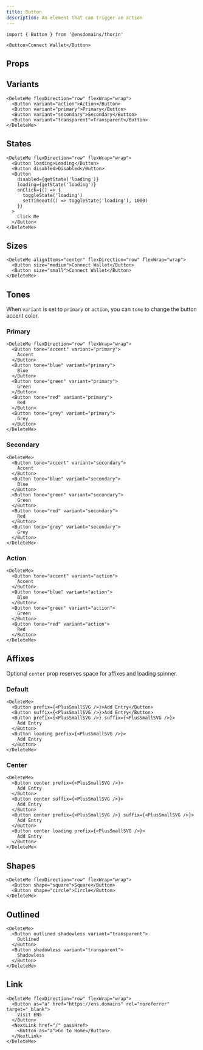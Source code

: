 ```yaml
---
title: Button
description: An element that can trigger an action
---
```


```tsx
import { Button } from '@ensdomains/thorin'
```

```tsx expand=true live=true
<Button>Connect Wallet</Button>
```

## Props

<PropsTable sourceLink={sourceLink} types={types} />

## Variants

```tsx live=true
<DeleteMe flexDirection="row" flexWrap="wrap">
  <Button variant="action">Action</Button>
  <Button variant="primary">Primary</Button>
  <Button variant="secondary">Secondary</Button>
  <Button variant="transparent">Transparent</Button>
</DeleteMe>
```

## States

```tsx live=true
<DeleteMe flexDirection="row" flexWrap="wrap">
  <Button loading>Loading</Button>
  <Button disabled>Disabled</Button>
  <Button
    disabled={getState('loading')}
    loading={getState('loading')}
    onClick={() => {
      toggleState('loading')
      setTimeout(() => toggleState('loading'), 1000)
    }}
  >
    Click Me
  </Button>
</DeleteMe>
```

## Sizes

```tsx live=true
<DeleteMe alignItems="center" flexDirection="row" flexWrap="wrap">
  <Button size="medium">Connect Wallet</Button>
  <Button size="small">Connect Wallet</Button>
</DeleteMe>
```

## Tones

When `variant` is set to `primary` or `action`, you can `tone` to change the button accent color.

### Primary

```tsx live=true
<DeleteMe flexDirection="row" flexWrap="wrap">
  <Button tone="accent" variant="primary">
    Accent
  </Button>
  <Button tone="blue" variant="primary">
    Blue
  </Button>
  <Button tone="green" variant="primary">
    Green
  </Button>
  <Button tone="red" variant="primary">
    Red
  </Button>
  <Button tone="grey" variant="primary">
    Grey
  </Button>
</DeleteMe>
```

### Secondary

```tsx live=true
<DeleteMe>
  <Button tone="accent" variant="secondary">
    Accent
  </Button>
  <Button tone="blue" variant="secondary">
    Blue
  </Button>
  <Button tone="green" variant="secondary">
    Green
  </Button>
  <Button tone="red" variant="secondary">
    Red
  </Button>
  <Button tone="grey" variant="secondary">
    Grey
  </Button>
</DeleteMe>
```

### Action

```tsx live=true
<DeleteMe>
  <Button tone="accent" variant="action">
    Accent
  </Button>
  <Button tone="blue" variant="action">
    Blue
  </Button>
  <Button tone="green" variant="action">
    Green
  </Button>
  <Button tone="red" variant="action">
    Red
  </Button>
</DeleteMe>
```

## Affixes

Optional `center` prop reserves space for affixes and loading spinner.

### Default

```tsx live=true
<DeleteMe>
  <Button prefix={<PlusSmallSVG />}>Add Entry</Button>
  <Button suffix={<PlusSmallSVG />}>Add Entry</Button>
  <Button prefix={<PlusSmallSVG />} suffix={<PlusSmallSVG />}>
    Add Entry
  </Button>
  <Button loading prefix={<PlusSmallSVG />}>
    Add Entry
  </Button>
</DeleteMe>
```

### Center

```tsx live=true
<DeleteMe>
  <Button center prefix={<PlusSmallSVG />}>
    Add Entry
  </Button>
  <Button center suffix={<PlusSmallSVG />}>
    Add Entry
  </Button>
  <Button center prefix={<PlusSmallSVG />} suffix={<PlusSmallSVG />}>
    Add Entry
  </Button>
  <Button center loading prefix={<PlusSmallSVG />}>
    Add Entry
  </Button>
</DeleteMe>
```

## Shapes

```tsx live=true
<DeleteMe flexDirection="row" flexWrap="wrap">
  <Button shape="square">Square</Button>
  <Button shape="circle">Circle</Button>
</DeleteMe>
```

## Outlined

```tsx live=true
<DeleteMe>
  <Button outlined shadowless variant="transparent">
    Outlined
  </Button>
  <Button shadowless variant="transparent">
    Shadowless
  </Button>
</DeleteMe>
```

## Link

```tsx live=true
<DeleteMe flexDirection="row" flexWrap="wrap">
  <Button as="a" href="https://ens.domains" rel="noreferrer" target="_blank">
    Visit ENS
  </Button>
  <NextLink href="/" passHref>
    <Button as="a">Go to Home</Button>
  </NextLink>
</DeleteMe>
```
